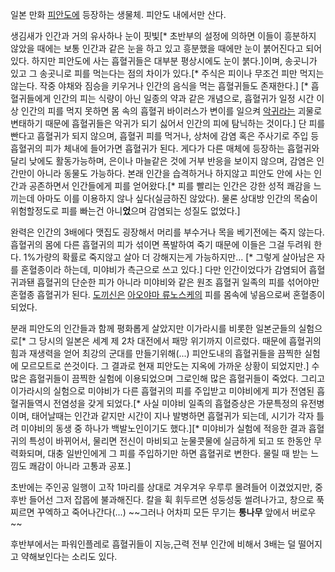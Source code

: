 일본 만화 [[피안도]]에 등장하는 생물체. 피안도 내에서만 산다.

생김새가 인간과 거의 유사하나 눈이 핏빛[* 초반부의 설정에 의하면 이들이 흥분하지 않았을 때에는 보통 인간과 같은 눈을 하고 있고 흥분했을 때에만 눈이 붉어진다고 되어 있다. 하지만 피안도에 사는 흡혈귀들은 대부분 평상시에도 눈이 붉다.]이며, 송곳니가 있고 그 송곳니로 피를 먹는다는 점의 차이가 있다.[* 주식은 피이나 무조건 피만 먹지는 않는다. 작중 야채와 짐승을 키우거나 인간의 음식을 먹는 흡혈귀들도 존재한다.] [* 흡혈귀들에게 인간의 피는 식량이 아닌 일종의 약과 같은 개념으로, 흡혈귀가 일정 시간 이상 인간의 피를 먹지 못하면 몸 속의 흡혈귀 바이러스가 변이를 일으켜 [[악귀]]라는 괴물로 변태하기 때문에 흡혈귀들은 악귀가 되기 싫어서 인간의 피에 탐닉하는 것이다.]
단 피를 빤다고 흡혈귀가 되지 않으며, 흡혈귀 피를 먹거나, 상처에 감염 혹은 주사기로 주입 등 흡혈귀의 피가 체내에 들어가면 흡혈귀가 된다. 게다가 다른 매체에 등장하는 흡혈귀와 달리 낮에도 활동가능하며, 은이나 마늘같은 것에 거부 반응을 보이지 않으며, 감염은 인간만이 아니라 동물도 가능하다. 
본래 인간을 습격하거나 하지않고 피안도 안에 사는 인간과 공존하면서 인간들에게 피를 얻어왔다.[* 피를 빨리는 인간은 강한 성적 쾌감을 느끼는데 아마도 이를 이용하지 않나 싶다(실금하진 않았다). 물론 상대방 인간의 목숨이 위험할정도로 피를 빠는건 아니'''었'''으며 감염되는 성질도 없었다.]

완력은 인간의 3배에다 맷집도 굉장해서 머리를 부수거나 목을 베기전에는 죽지 않는다.
흡혈귀의 몸에 다른 흡혈귀의 피가 섞이면 폭발하여 죽기 때문에 이들은 그걸 두려워 한다. 1%가량의 확률로 죽지않고 살아 더 강해지는게 가능하지만... [* 그렇게 살아남은 자를 혼혈종이라 하는데, 미야비가 측근으로 쓰고 있다.] 다만 인간이었다가 감염되어 흡혈귀과됀 흡혈귀의 단순한 피가 아니라 미야비와 같은 원조 흡혈귀 일족의 피를 섞어야만 혼혈종 흡혈귀가 된다. [[도끼신]]은 [[아오야마 류노스케]]의 피를 몸속에 넣음으로써 혼혈종이 되었다.

분래 피안도의 인간들과 함께 평화롭게 살았지만 이가라시를 비롯한 일본군들의 실험으로[* 그 당시의 일본은 세계 제 2차 대전에서 패망 위기까지 이르렀다. 때문에 흡혈귀의 힘과 재생력을 얻어 최강의 군대를 만들기위해(...) 피안도내의 흡혈귀들을 끔찍한 실험에 모르모트로 쓴것이다. 그 결과로 현재 피안도는 지옥에 가까운 상황이 되었지만.] 수많은 흡혈귀들이 끔찍한 실험에 이용되었으며 그로인해 많은 흡혈귀들이 죽었다. 그리고 이가라시의 실험으로 미야비가 다른 흡혈귀의 피를 주입받고 미야비에게 피가 전염된 흡혈귀들역시 전염성을 갖게 되었다.[* 사실 미야비 일족의 흡혈증상은 가문특정의 유전병이며, 태어날때는 인간과 같지만 시간이 지나 발병하면 흡혈귀가 되는데, 시기가 각자 틀려 미야비의 동생 중 하나가 백발노인이기도 했다.][* 미야비가 실험에 적응한 결과 흡혈귀의 특성이 바뀌어서, 물리면 전신이 마비되고 눈물콧물에 실금하게 되고 또 한동안 무력화되며, 대충 일반인에게 그 피를 주입하기만 하면 흡혈귀로 변한다. 물릴 때 받는 느낌도 쾌감이 아니라 고통과 공포.]

초반에는 주인공 일행이 고작 1마리를 상대로 겨우겨우 우루루 몰려들어 이겼었지만, 중후반 들어선 그저 잡몹에 불과해진다. 칼을 휙 휘두르면 성둥성둥 썰려나가고, 창으로 푹 찌르면 꾸엑하고 죽어나간다(...) ~~그러나 어차피 모든 무기는 '''통나무''' 앞에서 버로우~~

후반부에서는 파워인플레로 흡혈귀들이 지능,근력 전부 인간에 비해서 3배는 덜 떨어지고 약해보인다는 소리도 있다.
